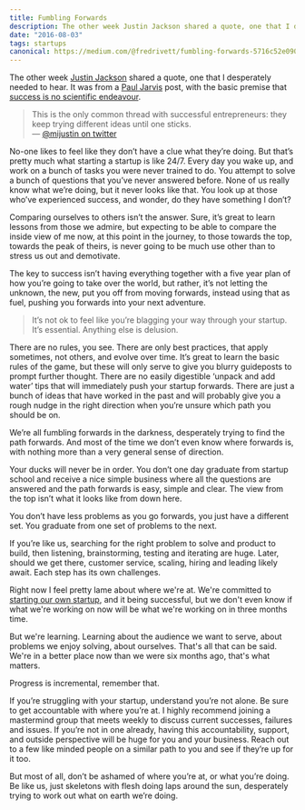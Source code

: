 ```yaml
---
title: Fumbling Forwards
description: The other week Justin Jackson shared a quote, one that I desperately needed to hear.
date: "2016-08-03"
tags: startups
canonical: https://medium.com/@fredrivett/fumbling-forwards-5716c52e090#.n8lzfptpa
---
```


The other week [Justin Jackson](https://medium.com/@mijustin) shared a quote, one that I desperately needed to hear. It was from a [Paul Jarvis](https://medium.com/@pjrvs) post, with the basic premise that [success is no scientific endeavour](https://medium.pjrvs.com/success-is-for-the-lucky-579e30576eb2#---0-112.sqaw038a0).

> This is the only common thread with successful entrepreneurs: they keep trying different ideas until one sticks.  
> — [@mijustin on twitter](https://twitter.com/mijustin/status/756736947926827010)

No-one likes to feel like they don’t have a clue what they’re doing. But that’s pretty much what starting a startup is like 24/7. Every day you wake up, and work on a bunch of tasks you were never trained to do. You attempt to solve a bunch of questions that you’ve never answered before. None of us really know what we’re doing, but it never looks like that. You look up at those who’ve experienced success, and wonder, do they have something I don’t?

Comparing ourselves to others isn’t the answer. Sure, it’s great to learn lessons from those we admire, but expecting to be able to compare the inside view of me now, at this point in the journey, to those towards the top, towards the peak of theirs, is never going to be much use other than to stress us out and demotivate.

The key to success isn’t having everything together with a five year plan of how you’re going to take over the world, but rather, it’s not letting the unknown, the new, put you off from moving forwards, instead using that as fuel, pushing you forwards into your next adventure.

> It’s not ok to feel like you’re blagging your way through your startup. It’s essential. Anything else is delusion.

There are no rules, you see. There are only best practices, that apply sometimes, not others, and evolve over time. It’s great to learn the basic rules of the game, but these will only serve to give you blurry guideposts to prompt further thought. There are no easily digestible ‘unpack and add water’ tips that will immediately push your startup forwards. There are just a bunch of ideas that have worked in the past and will probably give you a rough nudge in the right direction when you’re unsure which path you should be on.

We’re all fumbling forwards in the darkness, desperately trying to find the path forwards. And most of the time we don’t even know where forwards is, with nothing more than a very general sense of direction.

Your ducks will never be in order. You don’t one day graduate from startup school and receive a nice simple business where all the questions are answered and the path forwards is easy, simple and clear. The view from the top isn’t what it looks like from down here.

You don’t have less problems as you go forwards, you just have a different set. You graduate from one set of problems to the next.

If you’re like us, searching for the right problem to solve and product to build, then listening, brainstorming, testing and iterating are huge. Later, should we get there, customer service, scaling, hiring and leading likely await. Each step has its own challenges.

Right now I feel pretty lame about where we're at. We're committed to [starting our own startup](https://prodigo.co/), and it being successful, but we don't even know if what we're working on now will be what we're working on in three months time.

<EmailSubscribe />

But we're learning. Learning about the audience we want to serve, about problems we enjoy solving, about ourselves. That's all that can be said. We're in a better place now than we were six months ago, that's what matters.

Progress is incremental, remember that.

If you’re struggling with your startup, understand you’re not alone. Be sure to get accountable with where you’re at. I highly recommend joining a mastermind group that meets weekly to discuss current successes, failures and issues. If you’re not in one already, having this accountability, support, and outside perspective will be huge for you and your business. Reach out to a few like minded people on a similar path to you and see if they’re up for it too.

But most of all, don’t be ashamed of where you’re at, or what you’re doing. Be like us, just skeletons with flesh doing laps around the sun, desperately trying to work out what on earth we’re doing.
